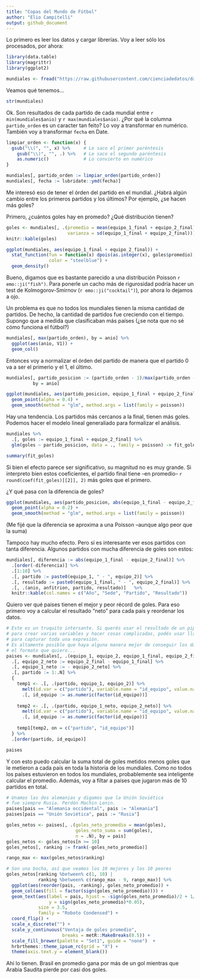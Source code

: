 ```yaml
---
title: "Copas del Mundo de Fútbol"
author: "Elio Campitelli"
output: github_document
---
```


Lo primero es leer los datos y cargar librerías. Voy a leer sólo los procesados, por ahora:

```r
library(data.table)
library(magrittr)
library(ggplot2)

mundiales <- fread("https://raw.githubusercontent.com/cienciadedatos/datos-de-miercoles/master/datos/2019/2019-04-10/partidos.txt")
```

Veamos qué tenemos...

```r
str(mundiales)
```

Ok. Son resultados de cada partido de cada mundial entre `r min(mundiales$anio)` y `r max(mundiales$anio)`. ¿Por qué la columna `partido_orden` es un caracter tan feito? Lo voy a transformar en numérico. También voy a transformar `fecha` en Date. 

```r
limpiar_orden <- function(x) {
  gsub("\\(", "", x) %>%     # Le saco el primer paréntesis
    gsub("\\)", "", .) %>%   # Le saco el segundo paréntesis
    as.numeric()             # Lo convierto en numérico
}

mundiales[, partido_orden := limpiar_orden(partido_orden)]
mundiales[, fecha := lubridate::ymd(fecha)]
```


Me interesó eso de tener el órden del partido en el mundial. ¿Habrá algún cambio entre los primeros partidos y los últimos? Por ejemplo, ¿se hacen más goles?

Primero, ¿cuántos goles hay en promedo? ¿Qué distribución tienen?

```r
goles <- mundiales[, .(promedio = mean(equipo_1_final + equipo_2_final),
                       varianza = sd(equipo_1_final + equipo_2_final))]
knitr::kable(goles)
```

```r
ggplot(mundiales, aes(equipo_1_final + equipo_2_final)) +
  stat_function(fun = function(x) dpois(as.integer(x), goles$promedio), 
                color = "steelblue") +
  geom_density() 
```

Bueno, digamos que es bastante parecido a una distribución Poisson `r emo::ji("fish")`. Para ponerle un cacho más de rigurosidad podría hacer un test de Kolmogorov-Smirnov (`r emo::ji("cocktail")`), por ahora lo dejamos a ojo. 

Un problema es que no todos los mundiales tienen la misma cantidad de partidos. De hecho, la cantidad de partidos fue creciendo con el tiempo. Supongo que a medida que clasificaban más países (¿se nota que no sé cómo funciona el fútbol?) 

```r
mundiales[, max(partido_orden), by = anio] %>% 
  ggplot(aes(anio, V1)) +
  geom_col()
```

Entonces voy a normalizar el órden del partido de manera que el partido 0 va a ser el primerio y el 1, el último.  

```r
mundiales[, partido_posicion := (partido_orden - 1)/max(partido_orden - 1), 
          by = anio]

ggplot(mundiales, aes(partido_posicion, equipo_1_final + equipo_2_final)) +
  geom_point(alpha = 0.4) +
  geom_smooth(method = "glm", method.args = list(family = poisson))
```

Hay una tendencia. Los partidos más cercanos a la final, tienen más goles. Podemos hacer el modelo lineal generaliado para formalizar el análisis. 

```r
mundiales %>% 
  .[, goles := equipo_1_final + equipo_2_final] %>% 
  glm(goles ~ partido_posicion, data = ., family = poisson) -> fit_goles

summary(fit_goles)
```

Si bien el efecto parece ser significativo, su magnitud no es muy grande. Si interpreto bien estos coeficientes, el partido final tiene --en promedio-- `r round(coef(fit_goles)[[2]], 2)` más goles que el primero. 

¿Y qué pasa con la diferencia de goles?

```r
ggplot(mundiales, aes(partido_posicion, abs(equipo_1_final - equipo_2_final))) +
  geom_point(alpha = 0.2) +
  geom_smooth(method = "glm", method.args = list(family = poisson))
```

(Me fijé que la diferencia se aproxima a una Poisson --aunque algo peor que la suma)

Tampoco hay mucho efecto. Pero sí es interesante ver esos partidos con tanta diferencia. Algunos partidos con mucha diferencia de goles son estos:

```r
mundiales[, diferencia := abs(equipo_1_final - equipo_2_final)] %>% 
  .[order(-diferencia)] %>% 
  .[1:10] %>% 
  .[, partido := paste0(equipo_1, " - ", equipo_2)] %>% 
  .[, resultado := paste0(equipo_1_final, " - ", equipo_2_final)] %>% 
  .[, .(anio, anfitrion, partido, resultado)]   %>% 
  knitr::kable(col.names = c("Año", "Sede", "Partido", "Resultado"))
```

Quiero ver qué paises tienen el mejor y peor récord de goles. Para eso primero voy a calcular el resultado "neto" para cada país y reordenar los datos.

```r
# Este es un truquito intersante. Si querés usar el resultado de un pipe 
# para crear varias variables y hacer cosas complicadas, podés usar llaves ({})
# para capturar toda una expresión. 
# Es altamente posible que haya alguna manera mejor de conseguir los datos en 
# el formato que quiero...
paises <- mundiales[, .(equipo_1, equipo_2, equipo_1_final, equipo_2_final)] %>%
  .[, equipo_2_neto := equipo_2_final - equipo_1_final] %>% 
  .[, equipo_1_neto := - equipo_2_neto] %>% 
  .[, partido := 1:.N] %>% 
  {
    temp1 <- .[, .(partido, equipo_1, equipo_2)] %>% 
      melt(id.var = c("partido"), variable.name = "id_equipo", value.name = "pais") %>% 
      .[, id_equipo := as.numeric(factor(id_equipo))]
    
    temp2 <- .[, .(partido, equipo_1_neto, equipo_2_neto)] %>% 
      melt(id.var = c("partido"), variable.name = "id_equipo", value.name = "goles") %>% 
      .[, id_equipo := as.numeric(factor(id_equipo))]
    
    temp1[temp2, on = c("partido", "id_equipo")]
  } %>% 
  .[order(partido, id_equipo)]

paises
```

Y con esto puedo calcular la suma total de goles metidos menos goles que le metieron a cada país en toda la historia de los mundiales. Como no todos los países estuvieron en todos los mundiales, probablemente sea inteligente calcular el promedio. Además, voy a filtar a paises que jugaron más de 10 partidos en total. 

```r
# Unamos las dos alemanias y digamos que la Unión Soviética 
# fue siempre Rusia. Perdón Machin Lenin. 
paises[pais == "Alemania occidental", pais := "Alemania"]
paises[pais == "Unión Soviética", pais := "Rusia"]

goles_netos <- paises[, .(goles_neto_promedio = mean(goles),
                          goles_neto_suma = sum(goles),
                          n = .N), by = pais] 
goles_netos <- goles_netos[n >= 10]
goles_netos[, ranking := frank(-goles_neto_promedio)]

rango_max <- max(goles_netos$ranking)

# Son una bocha, así que veamos los 10 mejores y los 10 peores
goles_netos[ranking %between% c(1, 10) |
            ranking %between% c(rango_max - 9, rango_max)] %>% 
  ggplot(aes(reorder(pais, -ranking), goles_neto_promedio)) +
  geom_col(aes(fill = factor(sign(goles_neto_promedio)))) +
  geom_text(aes(label = pais, hjust = -sign(goles_neto_promedio)/2 + 1/2,
                y = sign(goles_neto_promedio)*0.05),
            size = 3.5,
            family = "Roboto Condensed") +
  coord_flip() +
  scale_x_discrete("") +
  scale_y_continuous("Ventaja de goles promedio", 
                     breaks = metR::MakeBreaks(0.5)) +
  scale_fill_brewer(palette = "Set1", guide = "none")  +
  hrbrthemes::theme_ipsum_rc(grid = "X") +
  theme(axis.text.y = element_blank())
```

Ahí lo tienen. Brasil en promedio gana por más de un gol mientras que Arabia Saudita pierde por casi dos goles. 

